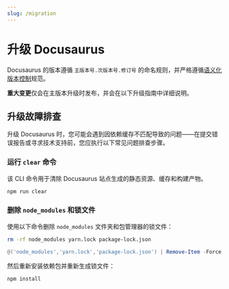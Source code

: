 ```yaml
---
slug: /migration
---
```


# 升级 Docusaurus

Docusaurus 的版本遵循 `主版本号.次版本号.修订号` 的命名规则，并严格遵循[语义化版本控制](https://semver.org/)规范。

**重大变更**仅会在主版本升级时发布，并会在以下升级指南中详细说明。


<DocCardList />

## 升级故障排查

升级 Docusaurus 时，您可能会遇到因依赖缓存不匹配导致的问题——在提交错误报告或寻求技术支持前，您应执行以下常见问题排查步骤。

### 运行 `clear` 命令

该 CLI 命令用于清除 Docusaurus 站点生成的静态资源、缓存和构建产物。

```bash npm2yarn
npm run clear
```

### 删除 `node_modules` 和锁文件

使用以下命令删除 `node_modules` 文件夹和包管理器的锁文件：

<Tabs>
<TabItem label="Bash" value="bash">

```bash
rm -rf node_modules yarn.lock package-lock.json
```

</TabItem>
<TabItem label="PowerShell" value="powershell">

```powershell
@('node_modules','yarn.lock','package-lock.json') | Remove-Item -Force -Recurse -ErrorAction SilentlyContinue
```

</TabItem>
</Tabs>

然后重新安装依赖包并重新生成锁文件：

```bash npm2yarn
npm install
```